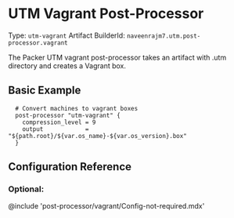 # UTM Vagrant Post-Processor

Type: `utm-vagrant`
Artifact BuilderId: `naveenrajm7.utm.post-processor.vagrant`

The Packer UTM vagrant post-processor takes an artifact with .utm directory and creates a Vagrant box.

## Basic Example

```hcl
  # Convert machines to vagrant boxes
  post-processor "utm-vagrant" {
    compression_level = 9
    output            = "${path.root}/${var.os_name}-${var.os_version}.box"
  }
```

<!-- Post-Processor Configuration Fields -->
## Configuration Reference

<!--
  Optional Configuration Fields

  Configuration options that are not required or have reasonable defaults
  should be listed under the optionals section. Defaults values should be
  noted in the description of the field
-->

### Optional:

@include 'post-processor/vagrant/Config-not-required.mdx'